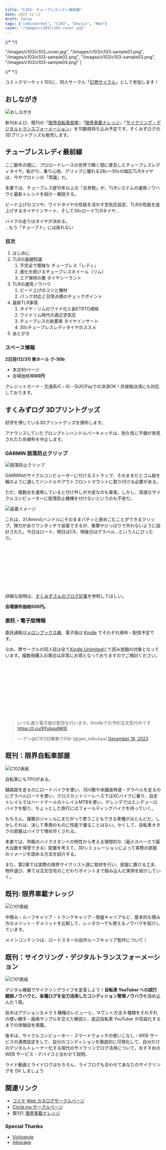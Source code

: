 ```yaml
---
title: "C103: チューブレスレディ最前線"
date: 2023-12-21
draft: false
tags: ["comicmarket", "C103", "Doujin", "New"]
cover: "/images/c103/c103_cover.jpg"
---
```


{/* <!-- textlint-disable --> */}

  "/images/c103/c103_cover.jpg",
  "/images/c103/c103-sample01.png",
  "/images/c103/c103-sample02.png",
  "/images/c103/c103-sample03.png",
  "/images/c103/c103-sample04.png"
]

{/* <!-- textlint-enable --> */}

コミックマーケット103に、同人サークル「[幻想サイクル](https://webcatalog.circle.ms/Perma/Circle/10349446/)」として参加します！

## おしながき

![おしながき](/images/c103/c103-oshinagaki.png)

新刊および、既刊の『[限界自転車部屋](/c102/)』『[限界車載ナレッジ](/c101/)』『[サイクリング・デジタルトランスフォーメーション](/c100/)』を10数冊持ち込み予定です。すくみずログの3Dプリントグッズも販売します。

## チューブレスレディ最前線

<SampleSlide sampleImageUrls={samples_c103} />

ここ数年の間に、プロロードレースの世界で瞬く間に普及したチューブレスレディタイヤ。転がり、乗り心地、グリップに優れる28c～30cの幅広TLRタイヤは、今やプロトンの「常識」だ。

本書では、チューブレス歴10年以上の「古参勢」が、TLRシステムの運用ノウハウと最新トレンドを紹介・解説する。

ビード上げのコツや、ワイドタイヤの性能を活かす空気圧設定、TLRの性能を底上げするタイヤインサート、そして30cロードTLRタイヤ…

バイクの走りはタイヤが決める。\
…もう「チューブド」には戻れない

### 目次

1. はじめに
2. TLRの基礎知識
   1. 不完全で曖昧な チューブレス「レディ」
   2. 進化を続けるチューブレスホイール（リム）
   3. エア保持の要 タイヤシーラント
3. TLRの運用ノウハウ
   1. ビード上げのコツと機材
   2. パンク対応と日常点検のチェックポイント
4. 最新TLR事情
   1. タイヤ・リムのワイド化と新ETRTO規格
   2. ワイドリム時代の適正空気圧
   3. チューブレスの新要素 タイヤインサート
   4. 30cチューブレスレディタイヤのススメ
5. あとがき

### スペース情報

**2日目(12/31) 東ホール ク-50b**

- 本文80ページ
- 会場価格**1000円**

クレジットカード・交通系IC・iD・QUICPayでの決済OK！非接触決済にも対応しております。

## すくみずログ 3Dプリントグッズ

好評を博している3Dプリントグッズを頒布します。

アナウンスしていたブロンプトンハンドルバーキャッチは、耐久性に不備が発見されたため頒布を中止します。

### GARMIN 脱落防止クリップ

![脱落防止クリップ](/images/c102/garmin-strap.jpg)

GARMINのサイクルコンピューターに付けるストラップ、そのままだとゴム紐を輪のように通してハンドルやアウトフロントマウントに取り付ける必要がある。

ただ、複数台を運用していると付け外しが大変なのも事実。しかし、高価なサイクルコンピューターに脱落防止機構を付けないというのも不安だ。

![装着イメージ](/images/c102/116573_0.jpg)

これは、31.8mmのハンドルにそのままパチッと嵌めこむことができるクリップ。弾力がありワンタッチで装着できるが、衝撃やひっぱりで外れないように設計された。今日はロード、明日はCX、明後日はグラベル…という人にぴったり。

<div class="iframely-embed">
  <div class="iframely-responsive" style="height: 140px; padding-bottom: 0;">
    <a
      href="https://skmzlog.com/garmin-tether-clip/"
      data-iframely-url="//iframely.net/BxrZjTl?card=small"
    ></a>
  </div>
</div>

詳細な説明は、[すくみずさんのブログ記事](https://skmzlog.com/garmin-tether-clip/)を参照してほしい。

**会場頒布価格500円。**

### 委託・電子版情報

委託通販は[メロンブックス様](https://www.melonbooks.co.jp/detail/detail.php?product_id=2194525)、電子版は [Kindle](https://amzn.to/48pihgF) でそれぞれ頒布・配信予定です。

なお、弊サークルの同人誌は全て[Kindle Unlimited](https://amzn.to/3GsXhaT)にて読み放題の対象となっています。複数冊購入の場合は非常にお得となっておりますのでご検討ください。

<div class="iframely-embed">
  <div class="iframely-responsive" style="height: 170px; padding-bottom: 0;">
    <a
      href="https://www.melonbooks.co.jp/detail/detail.php?product_id=2194525"
      data-iframely-url="//iframely.net/KmjPVe9"
    ></a>
  </div>
</div>

<blockquote class="twitter-tweet">
  <p lang="ja" dir="ltr">
    いつも通り電子版の配信も行います。Kindleでの予約注文受付中です
    <a href="https://t.co/9YubpuNKtE">https://t.co/9YubpuNKtE</a>
  </p>
  &mdash; ゲン@C103日曜東ク50b (@gen_sobunya) <a href="https://twitter.com/gen_sobunya/status/1736745444871725106?ref_src=twsrc%5Etfw">December 18, 2023</a>
</blockquote>

## 既刊：限界自転車部屋

![C102表紙](/images/c102/c102_cover.jpg)

自転車にもTPOがある。

舗装路を走るのにロードバイクを使い、河川敷や未舗装林道・グラベルを走るのにグラベルロードを使い、クロスカントリーレースではXCバイクに乗り、自走トレイルではハードテールのトレイルMTBを使い、ゲレンデではエンデューロバイクを駆り、ちょっとした旅行にはフォールディングバイクを持っていく。

もちろん、複数のジャンルにまたがって使うこともできる車種がほとんどだ。しかしそれは、決して専用のものに性能で優ることはない。かくして、自転車オタクの部屋はバイクで埋め尽くされる。

本書では、市販のバイクスタンドの特性から考える理想的な（最小スペースで最大台数を保管できる）配置を考えて、3Dシミュレーションによって実際の部屋のイメージを固める方法を紹介する。

また、第2章では実際の限界サイクリスト達に取材を行い、部屋に置ける工夫、物件選び、果ては注文住宅のこだわりポイントまで踏み込んだ実例を紹介していく。

## 既刊: 限界車載ナレッジ

![C101表紙](/images/c101/c101_cover.png)

中積み・ルーフキャリア・トランクキャリア・吸盤キャリアなど、基本的な積み方のメリット・デメリットを比較して、レンタカーでも使えるノウハウを紹介しています。

メインコンテンツは、ロードスターの自作ルーフキャリア製作について！

## 既刊：サイクリング・デジタルトランスフォーメーション

![C101表紙](/images/c100/c100cover.png)

デジタル機器でサイクリングライフを変革しよう！**自転車 YouTuber への試行錯誤ノウハウと、各種ログを全力活用したコンディション管理ノウハウ**を詰め込んだ 1 冊。

前半はアクションカメラ 5 機種のレビューと、マウント方法 8 種類をそれぞれの使い勝手・画角サンプルを交えた解説と、底辺自転車 YouTuber が収益化するまでの体験談を掲載。

後半は、サイクルコンピューター・スマートウォッチの使いこなし・WEB サービスの連携設定をして、自分のコンディションを徹底的に可視化して、自分だけのデジタルトレーナー化する現代のサイクリングログ活用について。おすすめの WEB サービス・デバイスと合わせて説明。

ライド動画とライドログはもちろん、ライフログも合わせてあなたのサイクリングを DX しましょう

## 関連リンク

- [コミケ Web カタログサークルページ](https://webcatalog.circle.ms/Perma/Circle/10349446/)
- [Circle.ms サークルページ](https://portal.circle.ms/Circle/Index/10349446)
- 既刊1: [限界車載ナレッジ](/c101/)

### Special Thanks

- [Vivliostyle](https://vivliostyle.org/)
- [Inkscape](https://inkscape.org/)
